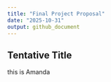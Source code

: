 ```yaml
---
title: "Final Project Proposal"
date: "2025-10-31"
output: github_document
---
```


## Tentative Title

this is Amanda